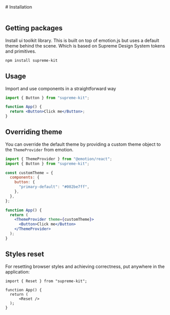 
<Meta title="Installation" />

<div>
  # Installation

  <br />
  <br />

  ## Getting packages

  Install ui toolkit library.
  This is built on top of emotion.js but uses a default theme behind the scene.
  Which is based on Supreme Design System tokens and primitives.

  ```bash
  npm install supreme-kit
  ```

  ## Usage

  Import and use components in a straightforward way

  ```jsx
  import { Button } from "supreme-kit";

  function App() {
    return <Button>Click me</Button>;
  }
  ```

  ## Overriding theme

  You can override the default theme by providing a custom theme object to the `ThemeProvider` from emotion.

  ```jsx
  import { ThemeProvider } from "@emotion/react";
  import { Button } from "supreme-kit";

  const customTheme = {
    components: {
      button: {
        "primary-default": "#002be7ff",
      },
    },
  };

  function App() {
    return (
      <ThemeProvider theme={customTheme}>
        <Button>Click me</Button>
      </ThemeProvider>
    );
  }
  ```

  ## Styles reset

  For resetting browser styles and achieving correctness, put anywhere in the application:

  ```tsx
  import { Reset } from "supreme-kit";

  function App() {
    return (
        <Reset />
    );
  }
  ```

</div>
